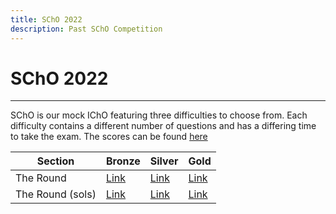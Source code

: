 ```yaml
---
title: SChO 2022
description: Past SChO Competition
---
```


# SChO 2022

---

SChO is our mock IChO featuring three difficulties to choose from.
Each difficulty contains a different number of questions and has a differing time to take the exam.
The scores can be found [here](https://docs.google.com/spreadsheets/d/1fmAOefPaHa6yInOQe-0zsLE1vt5elG-y5YmNEdNJ-ww/edit?usp=sharing)

| Section          | Bronze                                                                                     | Silver                                                                                     | Gold                                                                                       |
| ---------------- | ------------------------------------------------------------------------------------------ | ------------------------------------------------------------------------------------------ | ------------------------------------------------------------------------------------------ |
| The Round        | [Link](https://drive.google.com/file/d/1pMUkTJzFYrf2Hpe9XFr8r5vZwShrkMkA/view?usp=sharing) | [Link](https://drive.google.com/file/d/1RqPteXGve8o1eGK8xr84HEqmd3W0dElI/view?usp=sharing) | [Link](https://drive.google.com/file/d/1moP9w4WwbYTHK-GQIw-C02rgstNuUS0M/view?usp=sharing) |
| The Round (sols) | [Link](https://drive.google.com/file/d/16bq5hs-erWwcuY1ei_--5xqPLLOyx_Jz/view?usp=sharing) | [Link](https://drive.google.com/file/d/1S44aWipw2rvK3N_bKYM3muKA1dbIK4jf/view?usp=sharing) | [Link](https://drive.google.com/file/d/1AFE6sfbgiC-6q1DBmcrARTE4fBNhtE-G/view?usp=sharing) |
